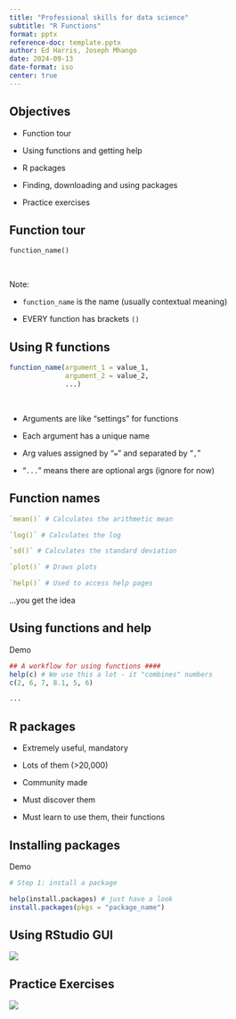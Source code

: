 ```yaml
---
title: "Professional skills for data science"
subtitle: "R Functions"
format: pptx
reference-doc: template.pptx
author: Ed Harris, Joseph Mhango
date: 2024-09-13
date-format: iso
center: true
---
```


## Objectives

- Function tour

- Using functions and getting help

- R packages

- Finding, downloading and using packages

- Practice exercises


## Function tour

`function_name()`

<br>

Note:

- `function_name` is the name (usually contextual meaning)

- EVERY function has brackets `()`


## Using R functions

```r
function_name(argument_1 = value_1, 
              argument_2 = value_2, 
              ...)
```
<br>

- Arguments are like "settings" for functions

- Each argument has a unique name

- Arg values assigned by "`=`" and separated by "`,`"

- "`...`" means there are optional args (ignore for now)

## Function names

```r
`mean()` # Calculates the arithmetic mean

`log()` # Calculates the log

`sd()` # Calculates the standard deviation

`plot()` # Draws plots

`help()` # Used to access help pages
```

...you get the idea

## Using functions and help

Demo

```r
## A workflow for using functions ####
help(c) # We use this a lot - it "combines" numbers
c(2, 6, 7, 8.1, 5, 6) 

...

```


## R packages

- Extremely useful, mandatory

- Lots of them (>20,000)

- Community made

- Must discover them

- Must learn to use them, their functions


## Installing packages

Demo

```r
# Step 1: install a package

help(install.packages) # just have a look
install.packages(pkgs = "package_name")
```

## Using RStudio GUI

![](pics/1.2-packages-tab.png)


## Practice Exercises

![](pics/Laptop_duck.webp)
